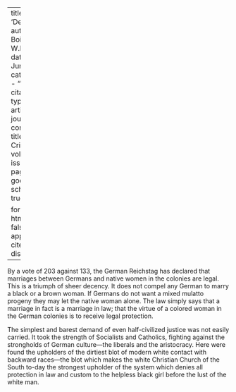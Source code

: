 
---
title: 'Decency'
author: Du Bois, W.E.B.
date: Jun. 1912
categories: 
  - ""
citation: 
  type: article-journal
  container-title: The Crisis
  volume: 4
  issue: 2
  page: 77
google-scholar: true

format:
  html:
    toc: false
    appendix-cite-as: display
---



By a vote of 203 against 133, the German Reichstag has declared that
marriages between Germans and native women in the colonies are legal.
This is a triumph of sheer decency. It does not compel any German to
marry a black or a brown woman. If Germans do not want a mixed mulatto
progeny they may let the native woman alone. The law simply says that a
marriage in fact is a marriage in law; that the virtue of a colored
woman in the German colonies is to receive legal protection.

The simplest and barest demand of even half-civilized justice was not
easily carried. It took the strength of Socialists and Catholics,
fighting against the strongholds of German culture---the liberals and
the aristocracy. Here were found the upholders of the dirtiest blot of
modern white contact with backward races---the blot which makes the
white Christian Church of the South to-day the strongest upholder of the
system which denies all protection in law and custom to the helpless
black girl before the lust of the white man.

